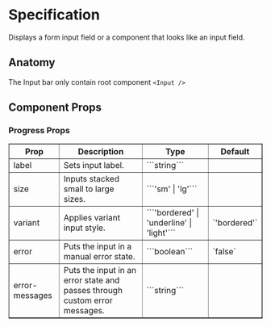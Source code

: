 

<Meta title="Components/Input/Specification" />

# Specification

Displays a form input field or a component that looks like an input field.

## Anatomy
The Input bar only contain root component `<Input />` 

## Component Props

### Progress Props

<table border="1" style={{ borderCollapse: 'collapse', border: '1px solid gray', width: '100%', padding: '8px' }}>
  <thead>
    <tr>
      <th style={{ padding: '8px' }}>Prop</th>
      <th style={{ padding: '8px' }}>Description</th>
      <th style={{ padding: '8px' }}>Type</th>
      <th style={{ padding: '8px' }}>Default</th>
    </tr>
  </thead>
  <tbody>
    <tr>
      <td style={{ padding: '8px' }}>label</td>
      <td style={{ padding: '8px' }}>
         Sets input label.
      </td>
      <td style={{ padding: '8px' }}>```string```</td>
      <td style={{ padding: '8px' }}></td>
    </tr>
    <tr>
      <td style={{ padding: '8px' }}>size</td>
      <td style={{ padding: '8px' }}>Inputs stacked small to large sizes.</td>
      <td style={{ padding: '8px' }}>```'sm' | 'lg'```</td>
      <td style={{ padding: '8px' }}></td>
    </tr>
    <tr>
      <td style={{ padding: '8px' }}>variant</td>
      <td style={{ padding: '8px' }}>Applies variant input style.</td>
      <td style={{ padding: '8px' }}>```'bordered' | 'underline' | 'light'```</td>
      <td style={{ padding: '8px' }}>`'bordered'`</td>
    </tr>
    <tr>
      <td style={{ padding: '8px' }}>error</td>
      <td style={{ padding: '8px' }}>Puts the input in a manual error state.</td>
      <td style={{ padding: '8px' }}>```boolean```</td>
      <td style={{ padding: '8px' }}>`false`</td>
    </tr>
    <tr>
      <td style={{ padding: '8px' }}>error-messages</td>
      <td style={{ padding: '8px' }}>Puts the input in an error state and passes through custom error messages.</td>
      <td style={{ padding: '8px' }}>```string```</td>
      <td style={{ padding: '8px' }}></td>
    </tr>
  </tbody>
</table>


